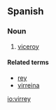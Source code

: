 ==Spanish==

===Noun===
{{es-noun-m|pl=virreyes}}

# [[viceroy]]

====Related terms====
* [[rey]]
* [[virreina]]

[[io:virrey]]